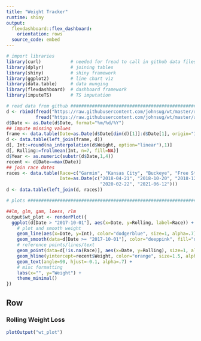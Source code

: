 ```yaml
---
title: "Weight Tracker"
runtime: shiny
output:
  flexdashboard::flex_dashboard:
    orientation: rows
  source_code: embed
---
```

  
```r
# import libraries
library(curl)           # needed for fread to call in github data files
library(dplyr)          # joining tables
library(shiny)          # shiny framework
library(ggplot2)        # line chart viz
library(data.table)     # data munging
library(flexdashboard)  # dashboard framework
library(imputeTS)       # TS imputation

# read data from github ##########################################################################
d <- rbind(fread("https://raw.githubusercontent.com/johnsug/wt/master/recent_wt.csv"), 
           fread("https://raw.githubusercontent.com/johnsug/wt/master/archived_wt.csv"))
d$Date <- as.Date(d$Date, format="%m/%d/%Y")
## impute missing values
frame <- data.table(Date=as.Date(d$Date[dim(d)[1]]:d$Date[1], origin="1970-01-01"))
d <- data.table(left_join(frame, d))
d[, Int:=round(na_interpolation(d$Weight, option="linear"),1)]
d[, Rolling:=frollmean(Int, n=7, fill=NA)]
d$Year <- as.numeric(substr(d$Date,1,4))
recent <- d[Date==max(Date)]
## join race dates
races <- data.table(Race=c("Garmin", "Kansas City", "Buckeye", "Free State", "Oregon", "St. George", "Psycho Wyco", "Free State"), 
                    Date=as.Date(c("2018-04-21", "2018-10-20", "2018-12-08", "2019-04-27", "2019-07-20", "2019-10-05", 
                                   "2020-02-22", "2021-06-12")))
d <- data.table(left_join(d, races))

# plots ##########################################################################################

##lm, glm, gam, loess, rlm
output$wt_plot <- renderPlot({
  ggplot(d[Date > "2017-10-01"], aes(x=Date, y=Rolling, label=Race)) + 
    # plot and smooth weight
    geom_line(aes(x=Date, y=Int), color="dodgerblue", size=1, alpha=.7) + 
    geom_smooth(data=d[Date >= "2017-10-01"], color="deeppink", fill="deeppink", alpha=.3, size=.5, method="loess", span=0.15) + 
    # reference points/lines/text
    geom_point(data=d[!is.na(Race)], aes(x=Date, y=Rolling), size=1, alpha=.5) + 
    geom_hline(yintercept=recent$Weight, color="orange", size=1.5, alpha=.3) + 
    geom_text(angle=90, hjust=-0.1, alpha=.7) + 
    # misc formatting
    labs(x="", y="Weight") + 
    theme_minimal()
})

```

Row {data-height=250}
---------------------------------------
  
### Rolling Weight Loss
```r
plotOutput("wt_plot")
```
